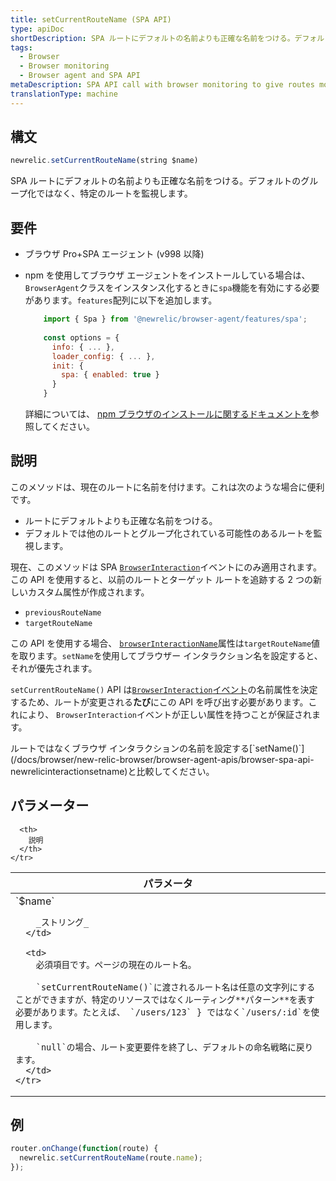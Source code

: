 ```yaml
---
title: setCurrentRouteName (SPA API)
type: apiDoc
shortDescription: SPA ルートにデフォルトの名前よりも正確な名前をつける。デフォルトのグループ化ではなく、特定のルートを監視します。
tags:
  - Browser
  - Browser monitoring
  - Browser agent and SPA API
metaDescription: SPA API call with browser monitoring to give routes more accurate names and monitor specific routes rather than by default grouping.
translationType: machine
---
```


## 構文

```js
newrelic.setCurrentRouteName(string $name)
```

SPA ルートにデフォルトの名前よりも正確な名前をつける。デフォルトのグループ化ではなく、特定のルートを監視します。

## 要件

* ブラウザ Pro+SPA エージェント (v998 以降)

* npm を使用してブラウザ エージェントをインストールしている場合は、 `BrowserAgent`クラスをインスタンス化するときに`spa`機能を有効にする必要があります。`features`配列に以下を追加します。

  ```js
      import { Spa } from '@newrelic/browser-agent/features/spa';
      
      const options = {
        info: { ... },
        loader_config: { ... },
        init: {
          spa: { enabled: true }
        }
      }
  ```

  詳細については、 [npm ブラウザのインストールに関するドキュメントを](https://www.npmjs.com/package/@newrelic/browser-agent#new-relic-browser-agent)参照してください。

## 説明

このメソッドは、現在のルートに名前を付けます。これは次のような場合に便利です。

* ルートにデフォルトよりも正確な名前をつける。
* デフォルトでは他のルートとグループ化されている可能性のあるルートを監視します。

現在、このメソッドは SPA [`BrowserInteraction`](/docs/insights/explore-data/attributes/browser-default-attributes-insights#browserinteraction-attributes)イベントにのみ適用されます。この API を使用すると、以前のルートとターゲット ルートを追跡する 2 つの新しいカスタム属性が作成されます。

* `previousRouteName`
* `targetRouteName`

この API を使用する場合、 [`browserInteractionName`](/docs/insights/explore-data/attributes/browser-default-attributes-insights#interaction-name)属性は`targetRouteName`値を取ります。`setName`を使用してブラウザー インタラクション名を設定すると、それが優先されます。

`setCurrentRouteName()` API は[`BrowserInteraction`イベント](/docs/insights/explore-data/attributes/browser-default-attributes-insights#browserinteraction-attributes)の名前属性を決定するため、ルートが変更される**たび**にこの API を呼び出す必要があります。これにより、 `BrowserInteraction`イベントが正しい属性を持つことが保証されます。

<Callout variant="tip">
  ルートではなくブラウザ インタラクションの名前を設定する[`setName()`](/docs/browser/new-relic-browser/browser-agent-apis/browser-spa-api-newrelicinteractionsetname)と比較してください。
</Callout>

## パラメーター

<table>
  <thead>
    <tr>
      <th width="25%">
        パラメータ
      </th>

      <th>
        説明
      </th>
    </tr>
  </thead>

  <tbody>
    <tr>
      <td>
        `$name`

        _ストリング_
      </td>

      <td>
        必須項目です。ページの現在のルート名。

        `setCurrentRouteName()`に渡されるルート名は任意の文字列にすることができますが、特定のリソースではなくルーティング**パターン**を表す必要があります。たとえば、 `/users/123` } ではなく`/users/:id`を使用します。

        `null`の場合、ルート変更要件を終了し、デフォルトの命名戦略に戻ります。
      </td>
    </tr>
  </tbody>
</table>

## 例

```js
router.onChange(function(route) {
  newrelic.setCurrentRouteName(route.name);
});
```